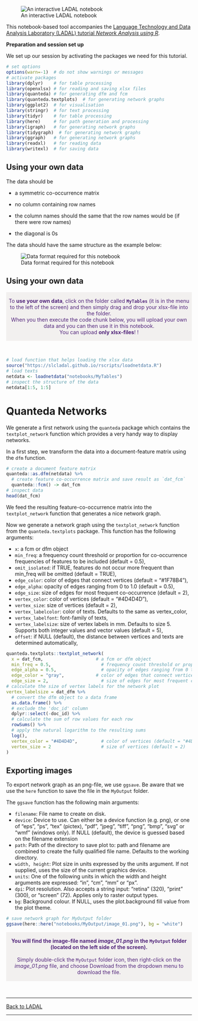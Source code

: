 
![An interactive LADAL notebook](https://slcladal.github.io/images/uq1.jpg)


This notebook-based tool accompanies the [Language Technology and Data Analysis Laboratory (LADAL) tutorial *Network Analysis using R*](https://ladal.edu.au/net.html). 

**Preparation and session set up**

We set up our session by activating the packages we need for this tutorial. 


```r
# set options
options(warn=-1)  # do not show warnings or messages
# activate packages
library(dplyr)    # for table processing
library(openxlsx) # for reading and saving xlsx files
library(quanteda) # for generating dfm and fcm
library(quanteda.textplots)  # for generating network graphs 
library(ggplot2)  # for visualisation
library(stringr)  # for text processing
library(tidyr)    # for table processing
library(here)     # for path generation and processing
library(igraph)   # for generating network graphs
library(tidygraph)  # for generating network graphs
library(ggraph)   # for generating network graphs
library(readxl)   # for reading data
library(writexl)  # for saving data
```


## Using your own data

The data should be 

+ a symmetric co-occurrence matrix  

+ no column containing row names

+ the column names should the same that the row names would be (if there were row names)

+ the diagonal is 0s

The data should have the same structure as the example below:

![Data format required for this notebook](https://slcladal.github.io/images/netdata.png)


## Using your own data

<div class="warning" style='padding:0.1em; background-color: rgba(215,209,204,.3); color:#51247a'>
<span>
<p style='margin-top:1em; text-align:center'>
To <b>use your own data</b>, click on the folder called <b>`MyTables`</b> (it is in the menu to the left of the screen) and then simply drag and drop your xlsx-file into the folder. <br>When you then execute the code chunk below, you will upload your own data and you can then use it in this notebook.<br>You can upload <b>only xlsx-files</b>! ! 
<br>
</p>
<p style='margin-left:1em;'>
</p></span>
</div>

<br>


```r
# load function that helps loading the xlsx data
source("https://slcladal.github.io/rscripts/loadnetdata.R")
# load texts
netdata <- loadnetdata("notebooks/MyTables")
# inspect the structure of the data
netdata[1:5, 1:5]
```


# Quanteda Networks 

We generate a first network using the `quanteda` package which contains the `textplot_network` function which provides a very handy way to display networks.    

In a first step, we transform the data into a document-feature matrix using the `dfm ` function. 


```r
# create a document feature matrix 
quanteda::as.dfm(netdata) %>%
  # create feature co-occurrence matrix and save result as `dat_fcm`
  quanteda::fcm() -> dat_fcm
# inspect data
head(dat_fcm)
```

We feed the resulting feature-co-occurrence matrix into the `textplot_network` function that generates a nice network graph. 

Now we generate a network graph using the `textplot_network` function from the `quanteda.textplots` package. This function has the following arguments: 

+ `x`: a fcm or dfm object  
+ `min_freq`: a frequency count threshold or proportion for co-occurrence frequencies of features to be included (default = 0.5),  
+ `omit_isolated`: if TRUE, features do not occur more frequent than min_freq will be omitted (default = TRUE),  
+ `edge_color`: color of edges that connect vertices (default = "#1F78B4"),
+ `edge_alpha`: opacity of edges ranging from 0 to 1.0 (default = 0.5),
+ `edge_size`: size of edges for most frequent co-occurrence (default = 2),
+ `vertex_color`: color of vertices (default = "#4D4D4D"),
+ `vertex_size`: size of vertices (default = 2),
+ `vertex_labelcolor`: color of texts. Defaults to the same as vertex_color,
+ `vertex_labelfont`: font-family of texts,
+ `vertex_labelsize`: size of vertex labels in mm. Defaults to size 5. Supports both integer values and vector values (default = 5),
+ `offset`: if NULL (default), the distance between vertices and texts are determined automatically,


```r
quanteda.textplots::textplot_network(
  x = dat_fcm,                    # a fcm or dfm object
  min_freq = 0.5,                   # frequency count threshold or proportion for co-occurrence frequencies (default = 0.5)
  edge_alpha = 0.5,                 # opacity of edges ranging from 0 to 1.0 (default = 0.5)
  edge_color = "gray",            # color of edges that connect vertices (default = "#1F78B4")
  edge_size = 2,                    # size of edges for most frequent co-occurrence (default = 2)
# calculate the size of vertex labels for the network plot
vertex_labelsize = dat_dfm %>%
  # convert the dfm object to a data frame
  as.data.frame() %>% 
  # exclude the 'doc_id' column
  dplyr::select(-doc_id) %>%
  # calculate the sum of row values for each row
  rowSums() %>%
  # apply the natural logarithm to the resulting sums
  log(),
  vertex_color = "#4D4D4D",         # color of vertices (default = "#4D4D4D")
  vertex_size = 2                   # size of vertices (default = 2)
)
```


## Exporting images

To export network graph as an png-file, we use `ggsave`. Be aware that we use the `here` function to save the file in the `MyOutput` folder.

The `ggsave` function has the following main arguments:

+ `filename`: File name to create on disk.    
+ `device`: Device to use. Can either be a device function (e.g. png), or one of "eps", "ps", "tex" (pictex), "pdf", "jpeg", "tiff", "png", "bmp", "svg" or "wmf" (windows only). If NULL (default), the device is guessed based on the filename extension  
+ `path`: Path of the directory to save plot to: path and filename are combined to create the fully qualified file name. Defaults to the working directory.  
+ `width, height`: Plot size in units expressed by the units argument. If not supplied, uses the size of the current graphics device.  
+ `units`: One of the following units in which the width and height arguments are expressed: "in", "cm", "mm" or "px".  
+ `dpi`: Plot resolution. Also accepts a string input: "retina" (320), "print" (300), or "screen" (72). Applies only to raster output types.  
+ `bg`: Background colour. If NULL, uses the plot.background fill value from the plot theme.  


```r
# save network graph for MyOutput folder
ggsave(here::here("notebooks/MyOutput/image_01.png"), bg = "white")
```

<div class="warning" style='padding:0.1em; background-color: rgba(215,209,204,.3); color:#51247a'>
<span>
<p style='margin-top:1em; text-align:center'>
<b>You will find the image-file named *image_01.png* in the `MyOutput` folder (located on the left side of the screen).</b> <br><br>Simply double-click the `MyOutput` folder icon, then right-click on the *image_01.png* file, and choose Download from the dropdown menu to download the file. <br>
</p>
<p style='margin-left:1em;'>
</p></span>
</div>

<br>


***

[Back to LADAL](https://ladal.edu.au/net.html)

***



